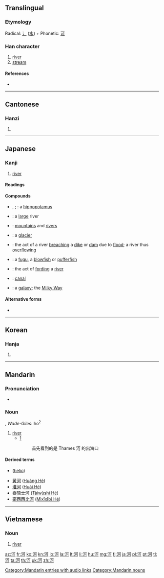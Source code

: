 ==Translingual==

===Etymology===
Radical: [[氵]] ([[水]]) + Phonetic: [[可]]

===Han character===
{{Han char|rn=85|rad=水|as=05|sn=8|four=3112<sub>0</sub>|canj=水一弓口 (EMNR)|ids=⿰[[氵]][[可]]}}

# [[river]]
# [[stream]]

====References====
* {{Han ref|kx=0613.090|dkj=17245|dj=1006.080|hdz=31582.030|uh=6CB3|ud=27827|bh=AA65|bd=43621}}

----

==Cantonese==

===Hanzi===
{{yue-hanzi|jyut=|y=[[ho4]]}}

# {{defn|lang=yue|sort=水05}}

----

==Japanese==

===Kanji===
{{ja-kanji|grade=5|rs=水05}}

# [[river]]

====Readings====
{{ja-readings
|on=[[か]] (ka)
|kun=[[かわ]] (kawa)}}

====Compounds====
{{der-top|Compounds}}
* {{l|ja|河馬}}, {{l|ja|カバ|tr=''[[kaba]]''}}; {{l|ja|河馬|tr=[[かわうま]], ''[[kawauma]]''}}: a [[hippopotamus]]
* {{l|ja|大河|tr=[[おおかわ]], ''[[ōkawa]]''; [[たいが]], ''[[taiga]]''}}: a [[large]] river
* {{l|ja|山河|tr=[[さんか]], ''[[sanka]]''; [[さんが]], ''[[sanga]]''}}: [[mountain]]s and [[river]]s
* {{l|ja|氷河|tr=[[ひょうが]], ''[[hyōga]]''}}: a [[glacier]]
* {{l|ja|決河|tr=[[けっか]], ''[[kekka]]''}}: the act of a river [[breach]]ing a [[dike]] or [[dam]] due to [[flood]]; a river thus [[overflow]]ing
{{der-mid}}
* {{l|ja|河豚|tr=[[ふぐ]], ''[[fugu]]''}}: a [[fugu]], a [[blowfish]] or [[pufferfish]]
* {{l|ja|渡河|tr=[[とか]], ''[[toka]]''}}: the act of [[ford]]ing a [[river]]
* {{l|ja|運河|tr=[[うんが]], ''[[unga]]''}}: [[canal]]
* {{l|ja|銀河|tr=[[ぎんが]], ''[[ginga]]''}}: a [[galaxy]]; the [[Milky Way]]
{{bottom}}

====Alternative forms====
* {{l|ja|川}}

----

==Korean==

===Hanja===
{{ko-hanja|hangeul=하|eumhun=|rv=ha|mr=ha|y=ha}}

# {{defn|lang=ko|sort=水05}}

----

==Mandarin==

===Pronunciation===
* {{audio|zh-hé.ogg|audio}}

===Noun===
{{cmn-noun|ts|pin=hé|pint=he2}}, ''Wade-Giles'': ho<sup>2</sup>

# [[river]]
#* [http://books.google.co.uk/books?id=gPkTKbU8_jgC&pg=PA21&dq=%22Thames%E6%B2%B3%22&hl=en&ei=l5GJTuvTOsme-wae9Igg&sa=X&oi=book_result&ct=result&resnum=1&ved=0CC0Q6AEwAA#v=onepage&q=%22Thames%E6%B2%B3%22&f=false]
#*: 首先看到的是 Thames 河 的出海口

====Derived terms====
* {{l|cmn|河流}} ([[héliú]])
* [[黄河]] ([[Huáng Hé]])
* [[淮河]] ([[Huái Hé]])
* [[泰晤士河]] ([[Tàiwùshì Hé]])
* [[密西西比河]] ([[Mìxīxībǐ Hé]])

[[Category:Mandarin entries with audio links]]
[[Category:Mandarin nouns]]

----

==Vietnamese==

===Noun===
{{vi-hantu|[[hà]]|rs=水05|pos=noun}}

# [[river]]

[[az:河]]
[[fr:河]]
[[ko:河]]
[[kn:河]]
[[lo:河]]
[[la:河]]
[[lt:河]]
[[li:河]]
[[hu:河]]
[[mg:河]]
[[fj:河]]
[[ja:河]]
[[pl:河]]
[[pt:河]]
[[tl:河]]
[[ta:河]]
[[th:河]]
[[uk:河]]
[[zh:河]]